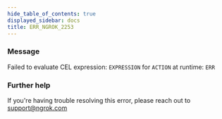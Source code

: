 ```yaml
---
hide_table_of_contents: true
displayed_sidebar: docs
title: ERR_NGROK_2253
---
```


### Message

Failed to evaluate CEL expression: `EXPRESSION` for `ACTION` at runtime: `ERR`

### Further help

If you're having trouble resolving this error, please reach out to [support@ngrok.com](mailto:support@ngrok.com?subject=Help%20with%20ERR_NGROK_2253)
